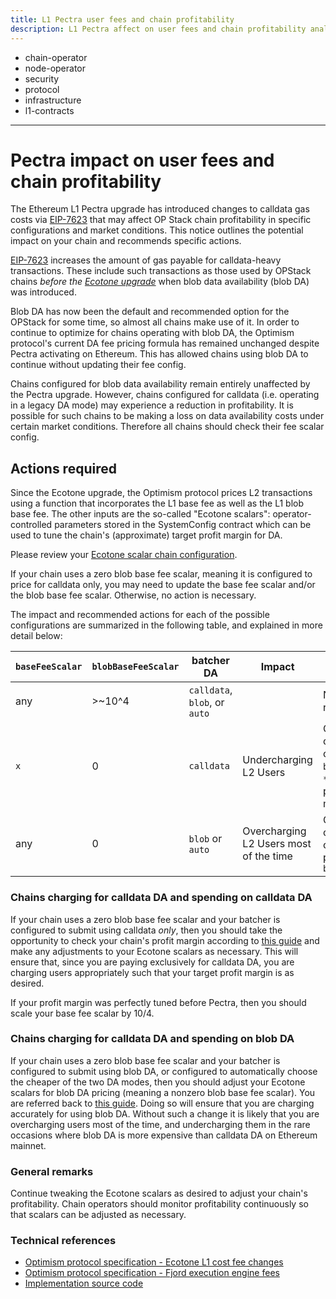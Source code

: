 ```yaml
---
title: L1 Pectra user fees and chain profitability
description: L1 Pectra affect on user fees and chain profitability analysis
---
```


 - chain-operator
 - node-operator
 - security
 - protocol
 - infrastructure
 - l1-contracts
---


# Pectra impact on user fees and chain profitability

The Ethereum L1 Pectra upgrade has introduced changes to calldata gas costs via [EIP-7623](https://eips.ethereum.org/EIPS/eip-7623) that may affect OP Stack chain profitability in specific configurations and market conditions. This notice outlines the potential impact on your chain and recommends specific actions.

[EIP-7623](https://eips.ethereum.org/EIPS/eip-7623) increases the amount of gas payable for calldata-heavy transactions. These include such transactions as those used by OPStack chains *before the [Ecotone upgrade](https://specs.optimism.io/protocol/ecotone/overview.html)* when blob data availability (blob DA) was introduced.

Blob DA has now been the default and recommended option for the OPStack for some time, so almost all chains make use of it. In order to continue to optimize for chains operating with blob DA, the Optimism protocol's current DA fee pricing formula has remained unchanged despite Pectra activating on Ethereum. This has allowed chains using blob DA to continue without updating their fee config.

Chains configured for blob data availability remain entirely unaffected by the Pectra upgrade. However, chains configured for calldata (i.e. operating in a legacy DA mode) may experience a reduction in profitability. It is possible for such chains to be making a loss on data availability costs under certain market conditions. Therefore all chains should check their fee scalar config.

## Actions required

Since the Ecotone upgrade, the Optimism protocol prices L2 transactions using a function that incorporates the L1 base fee as well as the L1 blob base fee. The other inputs are the so-called "Ecotone scalars": operator-controlled parameters stored in the SystemConfig contract which can be used to tune the chain's (approximate) target profit margin for DA.

Please review your [Ecotone scalar chain configuration](/operators/chain-operators/management/blobs).

<Info>
  If your chain uses a zero blob base fee scalar, meaning it is configured to price for calldata only, you may need to update the base fee scalar and/or the blob base fee scalar. Otherwise, no action is necessary.
</Info>

The impact and recommended actions for each of the possible configurations are summarized in the following table, and explained in more detail below:

| `baseFeeScalar` | `blobBaseFeeScalar` | batcher DA                    | Impact                                 | Action                                                                                           |
| --------------- | ------------------- | ----------------------------- | -------------------------------------- | ------------------------------------------------------------------------------------------------ |
| any             | >\~10^4             | `calldata`, `blob`, or `auto` |                                        | No action required                                                                               |
| `x`             | 0                   | `calldata`                    | Undercharging L2 Users                 | Check scalar config and consider setting `baseFeeScalar` to `x * 10/4` to preserve profit margin |
| any             | 0                   | `blob` or `auto`              | Overcharging L2 Users most of the time | Check scalar config and consider setting a positive `blobBaseFeeScalar`                          |

### Chains charging for calldata DA and spending on calldata DA

If your chain uses a zero blob base fee scalar and your batcher is configured to submit using calldata *only*, then you should take the opportunity to check your chain's profit margin according to [this guide](/operators/chain-operators/management/blobs) and make any adjustments to your Ecotone scalars as necessary. This will ensure that, since you are paying exclusively for calldata DA, you are charging users appropriately such that your target profit margin is as desired.

If your profit margin was perfectly tuned before Pectra, then you should scale your base fee scalar by 10/4.

### Chains charging for calldata DA and spending on blob DA

If your chain uses a zero blob base fee scalar and your batcher is configured to submit using blob DA, or configured to automatically choose the cheaper of the two DA modes, then you should adjust your Ecotone scalars for blob DA pricing (meaning a nonzero blob base fee scalar). You are referred back to [this guide](/operators/chain-operators/management/blobs). Doing so will ensure that you are charging accurately for using blob DA. Without such a change it is likely that you are overcharging users most of the time, and undercharging them in the rare occasions where blob DA is more expensive than calldata DA on Ethereum mainnet.

### General remarks

Continue tweaking the Ecotone scalars as desired to adjust your chain's profitability.
Chain operators should monitor profitability continuously so that scalars can be adjusted as necessary.

### Technical references

*   [Optimism protocol specification - Ecotone L1 cost fee changes](https://specs.optimism.io/protocol/exec-engine.html#ecotone-l1-cost-fee-changes-eip-4844-da)
*   [Optimism protocol specification - Fjord execution engine fees](https://specs.optimism.io/protocol/fjord/exec-engine.html#fees)
*   [Implementation source code](https://github.com/ethereum-optimism/op-geth/blob/3d7afdc2701b74c5987e31521e2c336c4511afdf/core/types/rollup_cost.go#L527)
